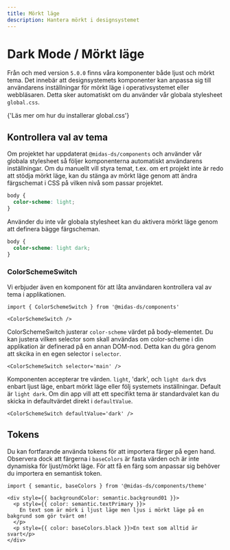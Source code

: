 ```yaml
---
title: Mörkt läge
description: Hantera mörkt i designsystemet
---
```



# Dark Mode / Mörkt läge

Från och med version `5.0.0` finns våra komponenter både ljust och mörkt tema. Det innebär att designsystemets komponenter kan anpassa sig till användarens inställningar för mörkt läge i operativsystemet eller webbläsaren. Detta sker automatiskt om du använder vår globala stylesheet `global.css`.

<Link
  standalone
  href='/get-started/use/#installera-inter-som-typsnitt'
>
  {'Läs mer om hur du installerar global.css'}
</Link>

## Kontrollera val av tema

Om projektet har uppdaterat `@midas-ds/components` och använder vår globala stylesheet så följer komponenterna automatiskt användarens inställningar. Om du manuellt vill styra temat, t.ex. om ert projekt inte är redo att stödja mörkt läge, kan du stänga av mörkt läge genom att ändra färgschemat i CSS på vilken nivå som passar projektet.

```css {2}
body {
  color-scheme: light;
}
```

Använder du inte vår globala stylesheet kan du aktivera mörkt läge genom att definera bägge färgscheman.

```css {2}
body {
  color-scheme: light dark;
}
```

### ColorSchemeSwitch

Vi erbjuder även en komponent för att låta användaren kontrollera val av tema i applikationen.

```tsx
import { ColorSchemeSwitch } from '@midas-ds/components'
```

```tsx
<ColorSchemeSwitch />
```

<div className='card'>
  <ColorSchemeSwitch />
</div>

ColorSchemeSwitch justerar `color-scheme` värdet på body-elementet. Du kan justera vilken selector som skall användas om color-scheme i din applikation är definerad på en annan DOM-nod. Detta kan du göra genom att skcika in en egen selector i `selector`.

```tsx
<ColorSchemeSwitch selector='main' />
```

Komponenten accepterar tre värden. `light`, 'dark', och `light dark` dvs enbart ljust läge, enbart mörkt läge eller följ systemets inställningar. Default är `light dark`. Om din app vill att ett specifikt tema är standardvalet kan du skicka in defaultvärdet direkt i `defaultValue`.

```tsx
<ColorSchemeSwitch defaultValue='dark' />
```

## Tokens

Du kan fortfarande använda tokens för att importera färger på egen hand. Observera dock att färgerna i `baseColors` är fasta värden och är inte dynamiska för ljust/mörkt läge. För att få en färg som anpassar sig behöver du importera en semantisk token.

```tsx
import { semantic, baseColors } from '@midas-ds/components/theme'
```

```tsx {1,2,5}
<div style={{ backgroundColor: semantic.background01 }}>
  <p style={{ color: semantic.textPrimary }}>
    En text som är mörk i ljust läge men ljus i mörkt läge på en bakgrund som gör tvärt om!
  </p>
  <p style={{ color: baseColors.black }}>En text som alltid är svart</p>
</div>
```
